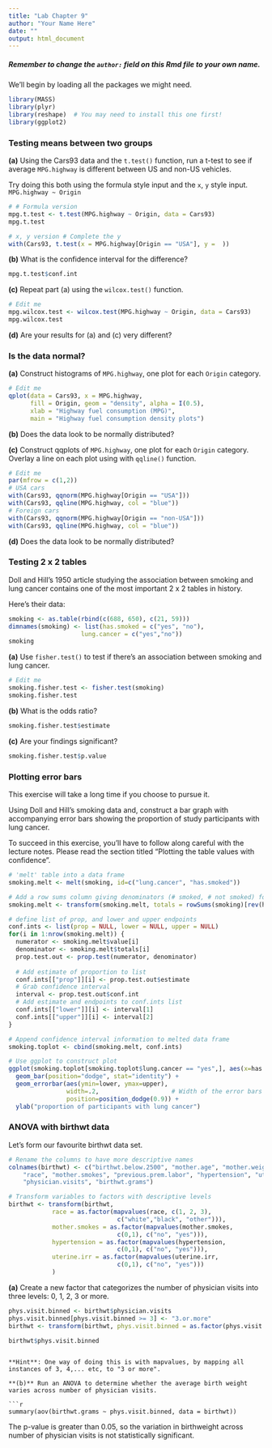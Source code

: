---
title: "Lab Chapter 9"
author: "Your Name Here"
date: ""
output: html_document
---

##### Remember to change the `author: ` field on this Rmd file to your own name.

We'll begin by loading all the packages we might need.
```{r}
library(MASS)
library(plyr)
library(reshape)  # You may need to install this one first!
library(ggplot2)
```

### Testing means between two groups

**(a)** Using the Cars93 data and the `t.test()` function, run a t-test to see if average `MPG.highway` is different between US and non-US vehicles.

Try doing this both using the formula style input and the `x`, `y` style input. `MPG.highway ~ Origin`

```{r}
# # Formula version
mpg.t.test <- t.test(MPG.highway ~ Origin, data = Cars93)
mpg.t.test

# x, y version # Complete the y
with(Cars93, t.test(x = MPG.highway[Origin == "USA"], y =  ))
```

**(b)** What is the confidence interval for the difference?

```{r}
mpg.t.test$conf.int

```

**(c)** Repeat part (a) using the `wilcox.test()` function.

```{r}
# Edit me
mpg.wilcox.test <- wilcox.test(MPG.highway ~ Origin, data = Cars93)
mpg.wilcox.test
```

**(d)** Are your results for (a) and (c) very different?


### Is the data normal?

**(a)** Construct histograms of `MPG.highway`, one plot for each `Origin` category.

```{r}
# Edit me
qplot(data = Cars93, x = MPG.highway, 
      fill = Origin, geom = "density", alpha = I(0.5),
      xlab = "Highway fuel consumption (MPG)",
      main = "Highway fuel consumption density plots")
```

**(b)** Does the data look to be normally distributed?

**(c)** Construct qqplots of `MPG.highway`, one plot for each `Origin` category.  Overlay a line on each plot using with `qqline()` function.

```{r}
# Edit me
par(mfrow = c(1,2))
# USA cars
with(Cars93, qqnorm(MPG.highway[Origin == "USA"]))
with(Cars93, qqline(MPG.highway, col = "blue"))
# Foreign cars
with(Cars93, qqnorm(MPG.highway[Origin == "non-USA"]))
with(Cars93, qqline(MPG.highway, col = "blue"))

```

**(d)** Does the data look to be normally distributed?

### Testing 2 x 2 tables

Doll and Hill's 1950 article studying the association between smoking and lung cancer contains one of the most important 2 x 2 tables in history.  

Here's their data:

```{r}
smoking <- as.table(rbind(c(688, 650), c(21, 59)))
dimnames(smoking) <- list(has.smoked = c("yes", "no"),
                    lung.cancer = c("yes","no"))
smoking
```

**(a)** Use `fisher.test()` to test if there's an association between smoking and lung cancer.

```{r}
# Edit me
smoking.fisher.test <- fisher.test(smoking)
smoking.fisher.test
```

**(b)** What is the odds ratio?

```{r}
smoking.fisher.test$estimate
```

**(c)** Are your findings significant?

```{r}
smoking.fisher.test$p.value
```


### Plotting error bars

This exercise will take a long time if you choose to pursue it.

Using Doll and Hill's smoking data and, construct a bar graph with accompanying error bars showing the proportion of study participants with lung cancer. 

To succeed in this exercise, you'll have to follow along careful with the lecture notes.  Please read the section titled "Plotting the table values with confidence".

```{r}
# 'melt' table into a data frame
smoking.melt <- melt(smoking, id=c("lung.cancer", "has.smoked"))

# Add a row sums column giving denominators (# smoked, # not smoked) for proportions
smoking.melt <- transform(smoking.melt, totals = rowSums(smoking)[rev(has.smoked)])

# define list of prop, and lower and upper endpoints
conf.ints <- list(prop = NULL, lower = NULL, upper = NULL)
for(i in 1:nrow(smoking.melt)) {
  numerator <- smoking.melt$value[i]
  denominator <- smoking.melt$totals[i]
  prop.test.out <- prop.test(numerator, denominator)
  
  # Add estimate of proportion to list
  conf.ints[["prop"]][i] <- prop.test.out$estimate
  # Grab confidence interval
  interval <- prop.test.out$conf.int
  # Add estimate and endpoints to conf.ints list
  conf.ints[["lower"]][i] <- interval[1]
  conf.ints[["upper"]][i] <- interval[2]
}

# Append confidence interval information to melted data frame
smoking.toplot <- cbind(smoking.melt, conf.ints)

# Use ggplot to construct plot
ggplot(smoking.toplot[smoking.toplot$lung.cancer == "yes",], aes(x=has.smoked, y=prop, fill=has.smoked)) + 
  geom_bar(position="dodge", stat="identity") +
  geom_errorbar(aes(ymin=lower, ymax=upper), 
                width=.2,                    # Width of the error bars
                position=position_dodge(0.9)) +
  ylab("proportion of participants with lung cancer")
```


### ANOVA with birthwt data

Let's form our favourite birthwt data set.

```{r}
# Rename the columns to have more descriptive names
colnames(birthwt) <- c("birthwt.below.2500", "mother.age", "mother.weight", 
    "race", "mother.smokes", "previous.prem.labor", "hypertension", "uterine.irr", 
    "physician.visits", "birthwt.grams")

# Transform variables to factors with descriptive levels
birthwt <- transform(birthwt, 
            race = as.factor(mapvalues(race, c(1, 2, 3), 
                              c("white","black", "other"))),
            mother.smokes = as.factor(mapvalues(mother.smokes, 
                              c(0,1), c("no", "yes"))),
            hypertension = as.factor(mapvalues(hypertension, 
                              c(0,1), c("no", "yes"))),
            uterine.irr = as.factor(mapvalues(uterine.irr, 
                              c(0,1), c("no", "yes")))
            )
```



**(a)** Create a new factor that categorizes the number of physician visits into three levels: 0, 1, 2, 3 or more.  

```{r}
phys.visit.binned <- birthwt$physician.visits
phys.visit.binned[phys.visit.binned >= 3] <- "3.or.more"
birthwt <- transform(birthwt, phys.visit.binned = as.factor(phys.visit.binned))

birthwt$phys.visit.binned
```

```

**Hint**: One way of doing this is with mapvalues, by mapping all instances of 3, 4,... etc, to "3 or more".

**(b)** Run an ANOVA to determine whether the average birth weight varies across number of physician visits.

```{r}

summary(aov(birthwt.grams ~ phys.visit.binned, data = birthwt))
```

The p-value is greater than 0.05, so the variation in birthweight across number of physician visits is not statistically significant.  


